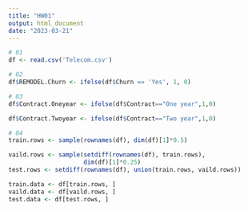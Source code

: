 ```yaml
---
title: "HW01"
output: html_document
date: "2023-03-21"
---
```


```r
# 01
df <- read.csv('Telecom.csv')

# 02
df$REMODEL.Churn <- ifelse(df$Churn == 'Yes', 1, 0)

# 03
df$Contract.Oneyear <- ifelse(df$Contract=="One year",1,0)

df$Contract.Twoyear <- ifelse(df$Contract=="Two year",1,0)

# 04
train.rows <- sample(rownames(df), dim(df)[1]*0.5)

vaild.rows <- sample(setdiff(rownames(df), train.rows), 
                     dim(df)[1]*0.25)
test.rows <- setdiff(rownames(df), union(train.rows, vaild.rows))

train.data <- df[train.rows, ]
vaild.data <- df[vaild.rows, ]
test.data <- df[test.rows, ]
```
